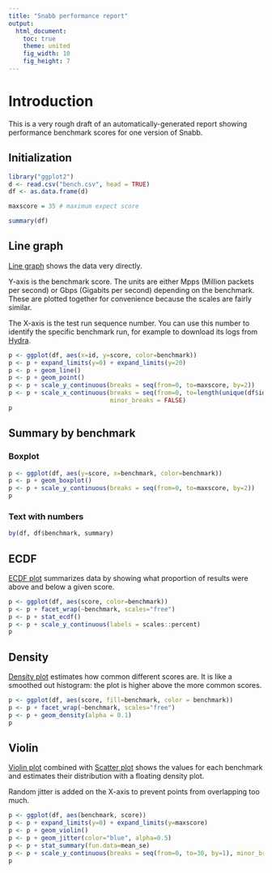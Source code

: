 ```yaml
---
title: "Snabb performance report"
output:
  html_document:
    toc: true
    theme: united
    fig_width: 10
    fig_height: 7
---
```


# Introduction

This is a very rough draft of an automatically-generated report
showing performance benchmark scores for one version of Snabb.

## Initialization

```r
library("ggplot2")
d <- read.csv("bench.csv", head = TRUE)
df <- as.data.frame(d)

maxscore = 35 # maximum expect score
```

```r
summary(df)
```

## Line graph

[Line graph](https://en.wikipedia.org/wiki/Line_graph) shows the data very directly.

Y-axis is the benchmark score. The units are either Mpps (Million
packets per second) or Gbps (Gigabits per second) depending on the
benchmark. These are plotted together for convenience because the
scales are fairly similar.

The X-axis is the test run sequence number. You can use this number to
identify the specific benchmark run, for example to download its logs
from [Hydra](https://hydra.snabb.co/).


```r
p <- ggplot(df, aes(x=id, y=score, color=benchmark))
p <- p + expand_limits(y=0) + expand_limits(y=20)
p <- p + geom_line()
p <- p + geom_point()
p <- p + scale_y_continuous(breaks = seq(from=0, to=maxscore, by=2))
p <- p + scale_x_continuous(breaks = seq(from=0, to=length(unique(df$id)), by=1),
                            minor_breaks = FALSE)
p
```

## Summary by benchmark

### Boxplot

```r
p <- ggplot(df, aes(y=score, x=benchmark, color=benchmark))
p <- p + geom_boxplot()
p <- p + scale_y_continuous(breaks = seq(from=0, to=maxscore, by=2))
p
```

### Text with numbers

```r
by(df, df$benchmark, summary)
```

## ECDF

[ECDF plot](https://en.wikipedia.org/wiki/Empirical_distribution_function)
summarizes data by showing what proportion of results were above and
below a given score.

```r
p <- ggplot(df, aes(score, color=benchmark))
p <- p + facet_wrap(~benchmark, scales="free")
p <- p + stat_ecdf()
p <- p + scale_y_continuous(labels = scales::percent)
p
```

## Density

[Density plot](https://en.wikipedia.org/wiki/Density_estimation) estimates how common different scores are. It is like
a smoothed out histogram: the plot is higher above the more common
scores.

```r
p <- ggplot(df, aes(score, fill=benchmark, color = benchmark))
p <- p + facet_wrap(~benchmark, scales="free")
p <- p + geom_density(alpha = 0.1)
p
```

## Violin

[Violin plot](https://en.wikipedia.org/wiki/Violin_plot) combined with
[Scatter plot](https://en.wikipedia.org/wiki/Scatter_plot) shows the
values for each benchmark and estimates their distribution with a
floating density plot.

Random jitter is added on the X-axis to prevent points from overlapping too much.

```r
p <- ggplot(df, aes(benchmark, score))
p <- p + expand_limits(y=0) + expand_limits(y=maxscore)
p <- p + geom_violin()
p <- p + geom_jitter(color="blue", alpha=0.5)
p <- p + stat_summary(fun.data=mean_se)
p <- p + scale_y_continuous(breaks = seq(from=0, to=30, by=1), minor_breaks = NULL)
p
```
